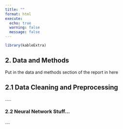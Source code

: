 ```yaml
---
title: ""
format: html
execute:
  echo: true
  warning: false
  message: false
---
```


```r
library(kableExtra)
```

  

## 2. Data and Methods {#sec-Data_and_Methods}

Put in the data and methods section of the report in here

## 2.1 Data Cleaning and Preprocessing

.....

### 2.2 Neural Network Stuff...

....


